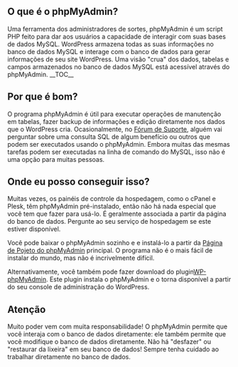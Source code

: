{{Languages|
{{en|phpMyAdmin}}
{{it|phpMyAdmin}}
{{pt-br|phpMyAdmin}}
{{ru|ru:phpMyAdmin}}
}}

== O que é o phpMyAdmin? ==
Uma ferramenta dos administradores de sortes, phpMyAdmin é um script PHP feito para dar aos usuários a capacidade de interagir com suas bases de dados MySQL. WordPress armazena todas as suas informações no banco de dados MySQL e interage com o banco de dados para gerar informações de seu site WordPress. Uma visão "crua" dos dados, tabelas e campos armazenados no banco de dados MySQL está acessível através do phpMyAdmin.
{{Imagens|[[image:phpMyAdmin---01.png|750px]]|Tela de Administração do phpMyAdmin}}
__TOC__

== Por que é bom? ==
O programa phpMyAdmin é útil para executar operações de manutenção em tabelas, fazer backup de informações e edição diretamente nos dados que o WordPress cria. Ocasionalmente, no [[pt-br:Usando o Fórum de Suporte|Fórum de Suporte]], alguém vai perguntar sobre uma consulta SQL de algum benefício ou outros que podem ser executados usando o phpMyAdmin. Embora muitas das mesmas tarefas podem ser executadas na linha de comando do MySQL, isso não é uma opção para muitas pessoas.

== Onde eu posso conseguir isso? ==
Muitas vezes, os painéis de controle da hospedagem, como o cPanel e Plesk, têm phpMyAdmin pré-instalado, então não há nada especial que você tem que fazer para usá-lo. É geralmente associada a partir da página do banco de dados. Pergunte ao seu serviço de hospedagem se este estiver disponível.

Você pode baixar o phpMyAdmin sozinho e e instalá-lo a partir da [http://www.phpmyadmin.net/home_page/ Página de Pojeto do phpMyAdmin] principal. O programa não é o mais fácil de instalar do mundo, mas não é incrivelmente difícil.

Alternativamente, você também pode fazer download do plugin[http://wordpress.org/extend/plugins/wp-phpmyadmin/ WP-phpMyAdmin ]. Este plugin instala o phpMyAdmin e o torna disponível a partir do seu console de administração do WordPress.

== Atenção ==
Muito poder vem com muita responsabilidade! O phpMyAdmin permite que você interaja com o banco de dados diretamente: ele também permite que você modifique o banco de dados diretamente. Não há "desfazer" ou "restaurar da lixeira" em seu banco de dados! Sempre tenha cuidado ao trabalhar diretamente no banco de dados.

{{Codex-pt}}